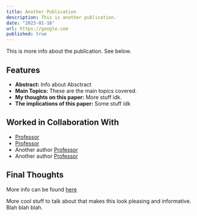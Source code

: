 ```yaml
---
title: Another Publication
description: This is another publication.
date: "2023-01-16"
url: https://google.com
published: true
---
```


This is more info about the publication. See below.

## Features

- **Abstract:** Info about Absctract
- **Main Topics:** These are the main topics covered.
- **My thoughts on this paper:** More stuff idk.
- **The implications of this paper:** Some stuff idk



## Worked in Collaboration With

- [Professor](https://google.com)
- [Professor](https://google.com)
- Another author [Professor](https://google.com)
- Another author [Professor](https://google.com)

## Final Thoughts

More info can be found [here](https://google.com)

More cool stuff to talk about that makes this look pleasing and informative.
Blah blah blah.


